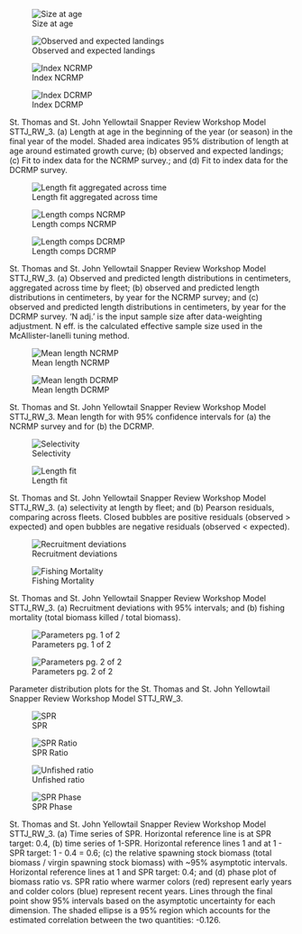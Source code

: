 ::: {#fig-STTJ_RW_3-group1 layout-ncol="2"}
![Size at age](/Scenarios/STTJ_RW_3/plots/bio1_sizeatage.png)

![Observed and expected landings](/Scenarios/STTJ_RW_3/plots/catch3_observed_and_expected_landings_(if_different).png)

![Index NCRMP](/Scenarios/STTJ_RW_3/plots/index2_cpuefit_NCRMP.png)

![Index DCRMP](/Scenarios/STTJ_RW_3/plots/index2_cpuefit_DCRMP.png)

St. Thomas and St. John Yellowtail Snapper Review Workshop Model STTJ_RW_3. (a) Length at age in the beginning of the year (or season) in the final year of the model. Shaded area indicates 95% distribution of length at age around estimated growth curve; (b) observed and expected landings; (c) Fit to index data for the NCRMP survey.; and (d) Fit to index data for the DCRMP survey.
:::

::: {#fig-STTJ_RW_3-group2 layout-ncol="2"}
![Length fit aggregated across time](/Scenarios/STTJ_RW_3/plots/comp_lenfit__aggregated_across_time.png)

![Length comps NCRMP](/Scenarios/STTJ_RW_3/plots/comp_lenfit_flt2mkt0.png)

![Length comps DCRMP](/Scenarios/STTJ_RW_3/plots/comp_lenfit_flt3mkt0.png)

St. Thomas and St. John Yellowtail Snapper Review Workshop Model STTJ_RW_3. (a) Observed and predicted length distributions in centimeters, aggregated across time by fleet; (b) observed and predicted length distributions in centimeters, by year for the NCRMP survey; and (c) observed and predicted length distributions in centimeters, by year for the DCRMP survey. 'N adj.' is the input sample size after data-weighting adjustment. N eff. is the calculated effective sample size used in the McAllister-Ianelli tuning method.
:::

::: {#fig-STTJ_RW_3-group3 layout-ncol="2"}
![Mean length NCRMP](/Scenarios/STTJ_RW_3/plots/comp_lenfit_data_weighting_TA1-8_NCRMP.png)

![Mean length DCRMP](/Scenarios/STTJ_RW_3/plots/comp_lenfit_data_weighting_TA1-8_DCRMP.png)

St. Thomas and St. John Yellowtail Snapper Review Workshop Model STTJ_RW_3. Mean length for with 95% confidence intervals for (a) the NCRMP survey and for (b) the DCRMP.
:::

::: {#fig-STTJ_RW_3-group3 layout-ncol="2"}
![Selectivity](/Scenarios/STTJ_RW_3/plots/sel01_multiple_fleets_length1.png)

![Length fit](/Scenarios/STTJ_RW_3/plots/comp_lenfit__multi-fleet_comparison.png)

St. Thomas and St. John Yellowtail Snapper Review Workshop Model STTJ_RW_3. (a) selectivity at length by fleet; and (b) Pearson residuals, comparing across fleets. Closed bubbles are positive residuals (observed > expected) and open bubbles are negative residuals (observed < expected).
:::

::: {#fig-STTJ_RW_3-group4 layout-ncol="2"}
![Recruitment deviations](/Scenarios/STTJ_RW_3/plots/recdevs1_points.png)

![Fishing Mortality](/Scenarios/STTJ_RW_3/plots/ts_summaryF.png)

St. Thomas and St. John Yellowtail Snapper Review Workshop Model STTJ_RW_3. (a) Recruitment deviations with 95% intervals; and (b) fishing mortality (total biomass killed / total biomass).
:::

::: {#fig-STTJ_RW_3-group5 layout-ncol="2"}
![Parameters pg. 1 of 2](/Scenarios/STTJ_RW_3/plots/parameter_distributions_page1.png)

![Parameters pg. 2 of 2](/Scenarios/STTJ_RW_3/plots/parameter_distributions_page2.png)

Parameter distribution plots for the St. Thomas and St. John Yellowtail Snapper Review Workshop Model STTJ_RW_3. 
:::

::: {#fig-STTJ_RW_3-group6 layout-ncol="2"}
![SPR](/Scenarios/STTJ_RW_3/plots/SPR1_series.png)

![SPR Ratio](/Scenarios/STTJ_RW_3/plots/SPR3_ratiointerval.png)

![Unfished ratio](/Scenarios/STTJ_RW_3/plots/ts9_Fraction_of_unfished_spawning_biomass_with_95_asymptotic_intervals_intervals.png)

![SPR Phase](/Scenarios/STTJ_RW_3/plots/SPR4_phase.png)

St. Thomas and St. John Yellowtail Snapper Review Workshop Model STTJ_RW_3. (a) Time series of SPR. Horizontal reference line is at SPR target: 0.4, (b) time series of 1-SPR. Horizontal reference lines 1 and at 1 - SPR target: 1 - 0.4 = 0.6; (c) the relative spawning stock biomass (total biomass / virgin spawning stock biomass) with ~95% asymptotic intervals. Horizontal reference lines at 1 and SPR target: 0.4; and (d) phase plot of biomass ratio vs. SPR ratio where warmer colors (red) represent early years and colder colors (blue) represent recent years. Lines through the final point show 95% intervals based on the asymptotic uncertainty for each dimension. The shaded ellipse is a 95% region which accounts for the estimated correlation between the two quantities: -0.126.
:::
